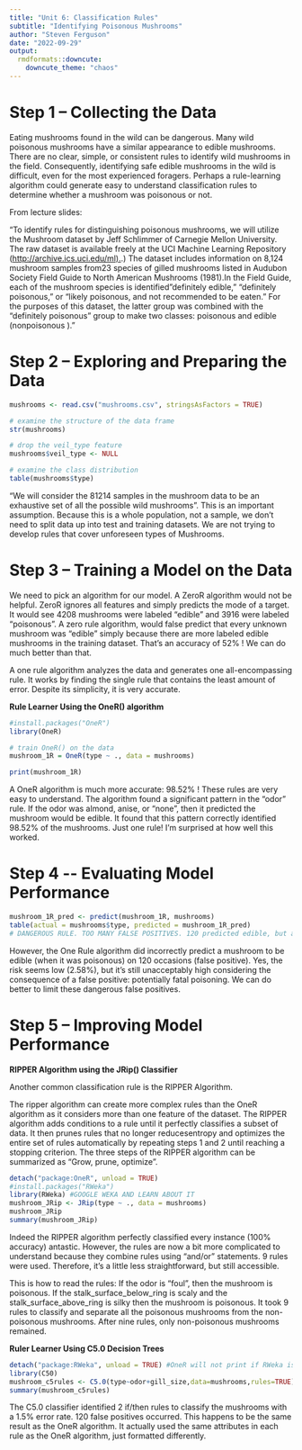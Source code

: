 ```yaml
---
title: "Unit 6: Classification Rules"
subtitle: "Identifying Poisonous Mushrooms"
author: "Steven Ferguson"
date: "2022-09-29"
output: 
  rmdformats::downcute:
    downcute_theme: "chaos"
---
```


# Step 1 -- Collecting the Data

Eating mushrooms found in the wild can be dangerous. Many wild poisonous mushrooms have a similar appearance to edible mushrooms. There are no clear, simple, or consistent rules to identify wild mushrooms in the field. Consequently, identifying safe edible mushrooms in the wild is difficult, even for the most experienced foragers. Perhaps a rule-learning algorithm could generate easy to understand classification rules to determine whether a mushroom was poisonous or not.

From lecture slides:

"To identify rules for distinguishing poisonous mushrooms, we will utilize the Mushroom dataset by Jeff Schlimmer of Carnegie Mellon University. The raw dataset is available freely at the UCI Machine Learning Repository ([http://archive.ics.uci.edu/ml).](http://archive.ics.uci.edu/ml).) The dataset includes information on 8,124 mushroom samples from23 species of gilled mushrooms listed in Audubon Society Field Guide to North American Mushrooms (1981).In the Field Guide, each of the mushroom species is identified"definitely edible," "definitely poisonous," or "likely poisonous, and not recommended to be eaten." For the purposes of this dataset, the latter group was combined with the "definitely poisonous" group to make two classes: poisonous and edible (nonpoisonous )."

# Step 2 -- Exploring and Preparing the Data

```r

mushrooms <- read.csv("mushrooms.csv", stringsAsFactors = TRUE)

# examine the structure of the data frame
str(mushrooms)

# drop the veil_type feature
mushrooms$veil_type <- NULL

# examine the class distribution
table(mushrooms$type)

```

"We will consider the 81214 samples in the mushroom data to be an exhaustive set of all the possible wild mushrooms". This is an important assumption. Because this is a whole population, not a sample, we don't need to split data up into test and training datasets. We are not trying to develop rules that cover unforeseen types of Mushrooms.

# Step 3 -- Training a Model on the Data

We need to pick an algorithm for our model. A ZeroR algorithm would not be helpful. ZeroR ignores all features and simply predicts the mode of a target. It would see 4208 mushrooms were labeled "edible" and 3916 were labeled "poisonous". A zero rule algorithm, would false predict that every unknown mushroom was "edible" simply because there are more labeled edible mushrooms in the training dataset. That's an accuracy of 52% ! We can do much better than that.

A one rule algorithm analyzes the data and generates one all-encompassing rule. It works by finding the single rule that contains the least amount of error. Despite its simplicity, it is very accurate.

**Rule Learner Using the OneR() algorithm**

```r
#install.packages("OneR")
library(OneR)

# train OneR() on the data
mushroom_1R = OneR(type ~ ., data = mushrooms)

print(mushroom_1R)
```

A OneR algorithm is much more accurate: 98.52% ! These rules are very easy to understand. The algorithm found a significant pattern in the "odor" rule. If the odor was almond, anise, or "none", then it predicted the mushroom would be edible. It found that this pattern correctly identified 98.52% of the mushrooms. Just one rule! I'm surprised at how well this worked.

# Step 4 \-- Evaluating Model Performance

```r
mushroom_1R_pred <- predict(mushroom_1R, mushrooms)
table(actual = mushrooms$type, predicted = mushroom_1R_pred)
# DANGEROUS RULE. TOO MANY FALSE POSITIVES. 120 predicted edible, but actually poisonous
```

However, the One Rule algorithm did incorrectly predict a mushroom to be edible (when it was poisonous) on 120 occasions (false positive). Yes, the risk seems low (2.58%), but it's still unacceptably high considering the consequence of a false positive: potentially fatal poisoning. We can do better to limit these dangerous false positives.

# Step 5 -- Improving Model Performance

**RIPPER Algorithm using the JRip() Classifier**

Another common classification rule is the RIPPER Algorithm.

The ripper algorithm can create more complex rules than the OneR algorithm as it considers more than one feature of the dataset. The RIPPER algorithm adds conditions to a rule until it perfectly classifies a subset of data. It then prunes rules that no longer reducesentropy and optimizes the entire set of rules automatically by repeating steps 1 and 2 until reaching a stopping criterion. The three steps of the RIPPER algorithm can be summarized as "Grow, prune, optimize".

```r
detach("package:OneR", unload = TRUE)
#install.packages("RWeka")
library(RWeka) #GOOGLE WEKA AND LEARN ABOUT IT
mushroom_JRip <- JRip(type ~ ., data = mushrooms)
mushroom_JRip
summary(mushroom_JRip)
```

Indeed the RIPPER algorithm perfectly classified every instance (100% accuracy) antastic. However, the rules are now a bit more complicated to understand because they combine rules using "and/or" statements. 9 rules were used. Therefore, it's a little less straightforward, but still accessible.

This is how to read the rules: If the odor is "foul", then the mushroom is poisonous. If the stalk_surface_below_ring is scaly and the stalk_surface_above_ring is silky then the mushroom is poisonous. It took 9 rules to classify and separate all the poisonous mushrooms from the non-poisonous mushrooms. After nine rules, only non-poisonous mushrooms remained.

**Ruler Learner Using C5.0 Decision Trees**

```r
detach("package:RWeka", unload = TRUE) #OneR will not print if RWeka is attached
library(C50)
mushroom_c5rules <- C5.0(type~odor+gill_size,data=mushrooms,rules=TRUE)
summary(mushroom_c5rules)


```

The C5.0 classifier identified 2 if/then rules to classify the mushrooms with a 1.5% error rate. 120 false positives occurred. This happens to be the same result as the OneR algorithm. It actually used the same attributes in each rule as the OneR algorithm, just formatted differently.
